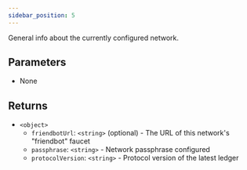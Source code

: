 ```yaml
---
sidebar_position: 5
---
```


General info about the currently configured network.

## Parameters

- None

## Returns

- `<object>`
  - `friendbotUrl`: `<string>` (optional) - The URL of this network's "friendbot" faucet
  - `passphrase`: `<string>` - Network passphrase configured
  - `protocolVersion`: `<string>` - Protocol version of the latest ledger
